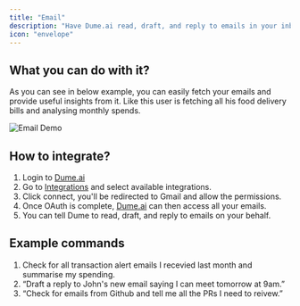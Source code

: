 ```yaml
---
title: "Email"
description: "Have Dume.ai read, draft, and reply to emails in your inbox."
icon: "envelope"
---
```


## **What you can do with it?**

As you can see in below example, you can easily fetch your emails and provide useful insights from it. Like this user is fetching all his food delivery bills and analysing monthly spends.

![Email Demo](/images/email_demo.png)

## How to integrate?

1. Login to [Dume.ai](http://Dume.ai)
2. Go to [Integrations](https://app.dume.ai/integrations) and select available integrations.
3. Click connect, you'll be redirected to Gmail and allow the permissions.
4. Once OAuth is complete, [Dume.ai](http://Dume.ai) can then access all your emails.
5. You can tell Dume to read, draft, and reply to emails on your behalf.

## Example commands

1. Check for all transaction alert emails I recevied last month and summarise my spending.
2. “Draft a reply to John's new email saying I can meet tomorrow at 9am.”
3. “Check for emails from Github and tell me all the PRs I need to reivew.”